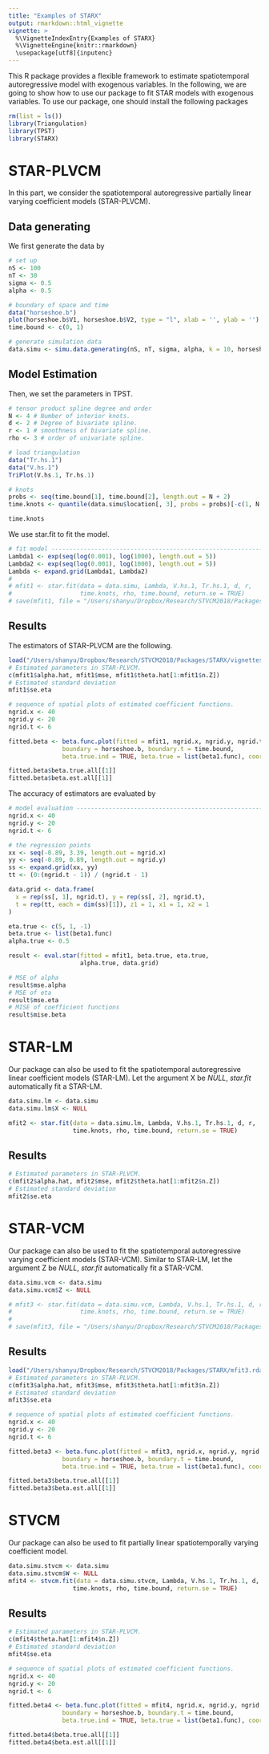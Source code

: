 ```yaml
---
title: "Examples of STARX"
output: rmarkdown::html_vignette
vignette: >
  %\VignetteIndexEntry{Examples of STARX}
  %\VignetteEngine{knitr::rmarkdown}
  \usepackage[utf8]{inputenc}
---
```

This R package provides a flexible framework to estimate spatiotemporal autoregressive model with exogenous variables. In the following, we are going to show how to use our package to fit STAR models with exogenous variables. To use our package, one should install the following packages

```r
rm(list = ls())
library(Triangulation)
library(TPST)
library(STARX)
```


# STAR-PLVCM

In this part, we consider the spatiotemporal autoregressive partially linear varying coefficient models (STAR-PLVCM).

## Data generating

We first generate the data by 
```r
# set up
nS <- 100
nT <- 30
sigma <- 0.5
alpha <- 0.5

# boundary of space and time
data("horseshoe.b")
plot(horseshoe.b$V1, horseshoe.b$V2, type = "l", xlab = '', ylab = '')
time.bound <- c(0, 1)

# generate simulation data
data.simu <- simu.data.generating(nS, nT, sigma, alpha, k = 10, horseshoe.b)
```
## Model Estimation

Then, we set the parameters in TPST. 
```r
# tensor product spline degree and order
N <- 4 # Number of interior knots.
d <- 2 # Degree of bivariate spline.
r <- 1 # smoothness of bivariate spline.
rho <- 3 # order of univariate spline.

# load triangulation
data("Tr.hs.1")
data("V.hs.1")
TriPlot(V.hs.1, Tr.hs.1)

# knots
probs <- seq(time.bound[1], time.bound[2], length.out = N + 2)
time.knots <- quantile(data.simu$location[, 3], probs = probs)[-c(1, N + 2)]

time.knots
```
We use star.fit to fit the model.
```r
# fit model -------------------------------------------------------------
Lambda1 <- exp(seq(log(0.001), log(1000), length.out = 5))
Lambda2 <- exp(seq(log(0.001), log(1000), length.out = 5))
Lambda <- expand.grid(Lambda1, Lambda2)
# 
# mfit1 <- star.fit(data = data.simu, Lambda, V.hs.1, Tr.hs.1, d, r,
#                   time.knots, rho, time.bound, return.se = TRUE)
# save(mfit1, file = "/Users/shanyu/Dropbox/Research/STVCM2018/Packages/STARX/vignettesmfit1.rda")
```
## Results

The estimators of STAR-PLVCM are the following. 
```r
load("/Users/shanyu/Dropbox/Research/STVCM2018/Packages/STARX/vignettesmfit1.rda")
# Estimated parameters in STAR-PLVCM.
c(mfit1$alpha.hat, mfit1$mse, mfit1$theta.hat[1:mfit1$n.Z])
# Estimated standard deviation
mfit1$se.eta

# sequence of spatial plots of estimated coefficient functions.
ngrid.x <- 40
ngrid.y <- 20
ngrid.t <- 6

fitted.beta <- beta.func.plot(fitted = mfit1, ngrid.x, ngrid.y, ngrid.t, 
               boundary = horseshoe.b, boundary.t = time.bound,
               beta.true.ind = TRUE, beta.true = list(beta1.func), coord.ratio = 2)

fitted.beta$beta.true.all[[1]]
fitted.beta$beta.est.all[[1]]
```

The accuracy of estimators are evaluated by
```r
# model evaluation ------------------------------------------------------
ngrid.x <- 40
ngrid.y <- 20
ngrid.t <- 6

# the regression points
xx <- seq(-0.89, 3.39, length.out = ngrid.x)
yy <- seq(-0.89, 0.89, length.out = ngrid.y)
ss <- expand.grid(xx, yy)
tt <- (0:(ngrid.t - 1)) / (ngrid.t - 1)

data.grid <- data.frame(
  x = rep(ss[, 1], ngrid.t), y = rep(ss[, 2], ngrid.t),
  t = rep(tt, each = dim(ss)[1]), z1 = 1, x1 = 1, x2 = 1
)

eta.true <- c(5, 1, -1)
beta.true <- list(beta1.func)
alpha.true <- 0.5

result <- eval.star(fitted = mfit1, beta.true, eta.true,
                    alpha.true, data.grid)

# MSE of alpha
result$mse.alpha
# MSE of eta
result$mse.eta
# MISE of coefficient functions
result$mise.beta
```

# STAR-LM

Our package can also be used to fit the spatiotemporal autoregressive linear coefficient models (STAR-LM). Let the argument X be *NULL*, *star.fit* automatically fit a STAR-LM.
```r
data.simu.lm <- data.simu
data.simu.lm$X <- NULL

mfit2 <- star.fit(data = data.simu.lm, Lambda, V.hs.1, Tr.hs.1, d, r,
                  time.knots, rho, time.bound, return.se = TRUE)
```

## Results
```r
# Estimated parameters in STAR-PLVCM.
c(mfit2$alpha.hat, mfit2$mse, mfit2$theta.hat[1:mfit2$n.Z])
# Estimated standard deviation
mfit2$se.eta
```

# STAR-VCM

Our package can also be used to fit the spatiotemporal autoregressive varying coefficient models (STAR-VCM). Similar to STAR-LM, let the argument Z be *NULL*, *star.fit* automatically fit a STAR-VCM.

```r
data.simu.vcm <- data.simu
data.simu.vcm$Z <- NULL

# mfit3 <- star.fit(data = data.simu.vcm, Lambda, V.hs.1, Tr.hs.1, d, r,
#                   time.knots, rho, time.bound, return.se = TRUE)
# 
# save(mfit3, file = "/Users/shanyu/Dropbox/Research/STVCM2018/Packages/STARX/mfit3.rda")
```

## Results
```r
load("/Users/shanyu/Dropbox/Research/STVCM2018/Packages/STARX/mfit3.rda")
# Estimated parameters in STAR-PLVCM.
c(mfit3$alpha.hat, mfit3$mse, mfit3$theta.hat[1:mfit3$n.Z])
# Estimated standard deviation
mfit3$se.eta

# sequence of spatial plots of estimated coefficient functions.
ngrid.x <- 40
ngrid.y <- 20
ngrid.t <- 6

fitted.beta3 <- beta.func.plot(fitted = mfit3, ngrid.x, ngrid.y, ngrid.t, 
               boundary = horseshoe.b, boundary.t = time.bound,
               beta.true.ind = TRUE, beta.true = list(beta1.func), coord.ratio = 2)

fitted.beta3$beta.true.all[[1]]
fitted.beta3$beta.est.all[[1]]
```
# STVCM

Our package can also be used to fit partially linear spatiotemporally varying coefficient model. 

```r
data.simu.stvcm <- data.simu
data.simu.stvcm$W <- NULL
mfit4 <- stvcm.fit(data = data.simu.stvcm, Lambda, V.hs.1, Tr.hs.1, d, r,
                  time.knots, rho, time.bound, return.se = TRUE)
```

## Results
```r
# Estimated parameters in STAR-PLVCM.
c(mfit4$theta.hat[1:mfit4$n.Z])
# Estimated standard deviation
mfit4$se.eta

# sequence of spatial plots of estimated coefficient functions.
ngrid.x <- 40
ngrid.y <- 20
ngrid.t <- 6

fitted.beta4 <- beta.func.plot(fitted = mfit4, ngrid.x, ngrid.y, ngrid.t, 
               boundary = horseshoe.b, boundary.t = time.bound,
               beta.true.ind = TRUE, beta.true = list(beta1.func), coord.ratio = 2)

fitted.beta4$beta.true.all[[1]]
fitted.beta4$beta.est.all[[1]]
```
